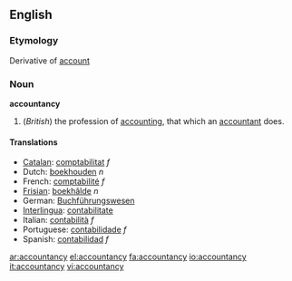 ==English==

===Etymology===
Derivative of [[account]]

===Noun===
'''accountancy'''

# (''British'') the profession of [[accounting]], that which an [[accountant]] does. 

====Translations====
*[[Catalan]]: [[comptabilitat]] ''f''
*Dutch: [[boekhouden]] ''n''
*French: [[comptabilité]] ''f''
*[[Frisian]]: [[boekhâlde]] ''n''
*German: [[Buchführungswesen]]
*[[Interlingua]]: [[contabilitate]]
*Italian: [[contabilità]] ''f''
*Portuguese: [[contabilidade]] ''f''
*Spanish: [[contabilidad]] ''f''

[[ar:accountancy]]
[[el:accountancy]]
[[fa:accountancy]]
[[io:accountancy]]
[[it:accountancy]]
[[vi:accountancy]]